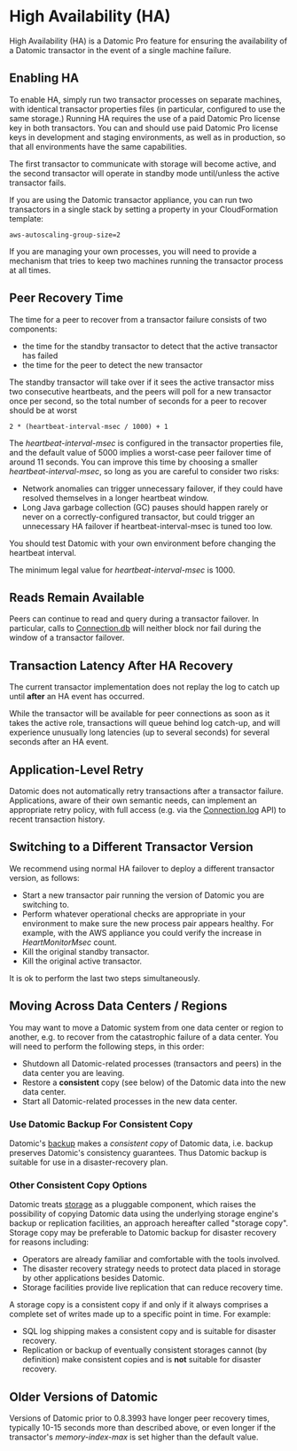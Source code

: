 High Availability (HA)
======================

High Availability (HA) is a Datomic Pro feature for ensuring the availability of a Datomic transactor in the event of a single machine failure.

Enabling HA
-----------

To enable HA, simply run two transactor processes on separate machines, with identical transactor properties files (in particular, configured to use the same storage.) Running HA requires the use of a paid Datomic Pro license key in both transactors. You can and should use paid Datomic Pro license keys in development and staging environments, as well as in production, so that all environments have the same capabilities.

The first transactor to communicate with storage will become active, and the second transactor will operate in standby mode until/unless the active transactor fails.

If you are using the Datomic transactor appliance, you can run two transactors in a single stack by setting a property in your CloudFormation template:

```example
aws-autoscaling-group-size=2
```



If you are managing your own processes, you will need to provide a mechanism that tries to keep two machines running the transactor process at all times.





Peer Recovery Time
------------------

The time for a peer to recover from a transactor failure consists of two components:

- the time for the standby transactor to detect that the active transactor has failed
- the time for the peer to detect the new transactor

The standby transactor will take over if it sees the active transactor miss two consecutive heartbeats, and the peers will poll for a new transactor once per second, so the total number of seconds for a peer to recover should be at worst

```example
2 * (heartbeat-interval-msec / 1000) + 1
```



The *heartbeat-interval-msec* is configured in the transactor properties file, and the default value of 5000 implies a worst-case peer failover time of around 11 seconds. You can improve this time by choosing a smaller *heartbeat-interval-msec*, so long as you are careful to consider two risks:

- Network anomalies can trigger unnecessary failover, if they could have resolved themselves in a longer heartbeat window.
- Long Java garbage collection (GC) pauses should happen rarely or never on a correctly-configured transactor, but could trigger an unnecessary HA failover if heartbeat-interval-msec is tuned too low.

You should test Datomic with your own environment before changing the heartbeat interval.

The minimum legal value for *heartbeat-interval-msec* is 1000.





Reads Remain Available
----------------------

Peers can continue to read and query during a transactor failover. In particular, calls to [Connection.db](../javadoc/datomic/Connection.html#db--) will neither block nor fail during the window of a transactor failover.





Transaction Latency After HA Recovery
-------------------------------------

The current transactor implementation does not replay the log to catch up until **after** an HA event has occurred.

While the transactor will be available for peer connections as soon as it takes the active role, transactions will queue behind log catch-up, and will experience unusually long latencies (up to several seconds) for several seconds after an HA event.





Application-Level Retry
-----------------------

Datomic does not automatically retry transactions after a transactor failure. Applications, aware of their own semantic needs, can implement an appropriate retry policy, with full access (e.g. via the [Connection.log](../javadoc/datomic/Connection.html#log--) API) to recent transaction history.





Switching to a Different Transactor Version
-------------------------------------------

We recommend using normal HA failover to deploy a different transactor version, as follows:

- Start a new transactor pair running the version of Datomic you are switching to.
- Perform whatever operational checks are appropriate in your environment to make sure the new process pair appears healthy. For example, with the AWS appliance you could verify the increase in *HeartMonitorMsec* count.
- Kill the original standby transactor.
- Kill the original active transactor.

It is ok to perform the last two steps simultaneously.





Moving Across Data Centers / Regions
------------------------------------

You may want to move a Datomic system from one data center or region to another, e.g. to recover from the catastrophic failure of a data center. You will need to perform the following steps, in this order:

- Shutdown all Datomic-related processes (transactors and peers) in the data center you are leaving.
- Restore a **consistent** copy (see below) of the Datomic data into the new data center.
- Start all Datomic-related processes in the new data center.



### Use Datomic Backup For Consistent Copy

Datomic's [backup](../operation/backup.html) makes a *consistent copy* of Datomic data, i.e. backup preserves Datomic's consistency guarantees. Thus Datomic backup is suitable for use in a disaster-recovery plan.





### Other Consistent Copy Options

Datomic treats [storage](../overview/storage.html) as a pluggable component, which raises the possibility of copying Datomic data using the underlying storage engine's backup or replication facilities, an approach hereafter called "storage copy". Storage copy may be preferable to Datomic backup for disaster recovery for reasons including:

- Operators are already familiar and comfortable with the tools involved.
- The disaster recovery strategy needs to protect data placed in storage by other applications besides Datomic.
- Storage facilities provide live replication that can reduce recovery time.

A storage copy is a consistent copy if and only if it always comprises a complete set of writes made up to a specific point in time. For example:

- SQL log shipping makes a consistent copy and is suitable for disaster recovery.
- Replication or backup of eventually consistent storages cannot (by definition) make consistent copies and is **not** suitable for disaster recovery.







Older Versions of Datomic
-------------------------

Versions of Datomic prior to 0.8.3993 have longer peer recovery times, typically 10-15 seconds more than described above, or even longer if the transactor's *memory-index-max* is set higher than the default value.